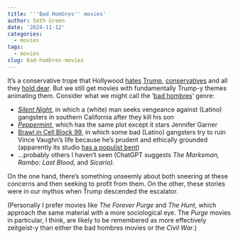 ```yaml
---
title: '''Bad Hombres'' movies'
author: Seth Green
date: '2024-11-12'
categories:
  - movies
tags:
  - movies
slug: bad-hombres-movies
---
```


It's a conservative trope that Hollywood [hates](https://www.nationalreview.com/corner/west-hollywood-resolution-to-remove-trump-from-walk-of-fame/) [Trump](https://www.nationalreview.com/corner/steven-spielbergs-anti-trump-movie-post-meryl-streep-and-tom-hanks/), [conservatives](https://www.nationalreview.com/2018/03/oscars-liberal-bias-full-display-this-year/) and all they [hold dear](https://www.washingtontimes.com/news/2024/mar/9/hollywoods-radical-left-reality/). But we still get movies with fundamentally Trump-y themes animating them. Consider what we might call the '[bad hombres](https://www.pbs.org/newshour/politics/trumps-bad-hombres-draws-jeers-spanish-lessons)' genre:

-   [*Silent Night*](https://en.wikipedia.org/wiki/Silent_Night_(2023_film)#Critical_response), in which a (white) man seeks vengeance against (Latino) gangsters in southern California after they kill his son
-   [*Peppermint*](https://en.wikipedia.org/wiki/Peppermint_(2018_film)), which has the same plot except it stars Jennifer Garner
-   [Brawl in Cell Block 99](https://en.wikipedia.org/wiki/Brawl_in_Cell_Block_99), in which some bad (Latino) gangsters try to ruin Vince Vaughn's life because he's prudent and ethically grounded (apparently its studio [has a populist bent](https://www.hollywoodreporter.com/movies/movie-news/how-cinestate-film-studio-is-turning-controversial-topics-revenue-1178338/))
-   ...probably others I haven't seen (ChatGPT suggests *The Marksman, Rambo: Last Blood*, and *Sicario).*

On the one hand, there's something unseemly about both sneering at these concerns and then seeking to profit from them. On the other, these stories were in our mythos when Trump descended the escalator.

(Personally I prefer movies like *The Forever Purge* and *The Hunt*, which approach the same material with a more sociological eye. The *Purge* movies in particular, I think, are likely to be remembered as more effectively zeitgeist-y than either the bad hombres movies or the _Civil War_.)
